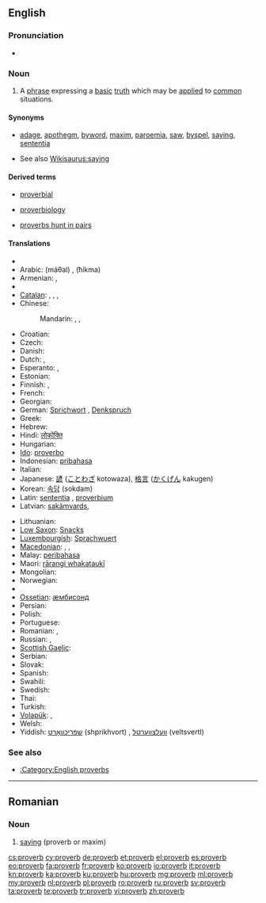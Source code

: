 {{also|Proverbs}}
==English==
{{wikipedia}}

===Pronunciation===
* {{audio|en-us-proverb.ogg|Audio (US)}}

===Noun===
{{en-noun}}

# A [[phrase]] expressing a [[basic]] [[truth]] which may be [[apply|applied]] to [[common]] situations.

====Synonyms====
* {{sense|phrase expressing a basic truth}} [[adage]], [[apothegm]], [[byword]], [[maxim]], [[paroemia]], [[saw]], [[byspel]], [[saying]], [[sententia]]
* See also [[Wikisaurus:saying]]

====Derived terms====
{{rel-top3|Terms derived from "proverb"}}
* [[proverbial]]
{{rel-mid3}}
* [[proverbiology]]
{{rel-mid3}}
* [[proverbs hunt in pairs]]
{{rel-bottom}}

====Translations====
{{trans-top|phrase expressing a basic truth}}
* {{trreq|sq}}
* Arabic: {{Arab|[[مثل|مَثَلٌ]]}} (máθal) {{m}}, {{Arab|[[حكمة]]}} (ħíkma) {{f}}
* Armenian: {{t+|hy|առած|tr=aṙaç}}, {{t|hy|ասացվածք|tr=asac'vaçk}}
* {{trreq|eu}}
* [[Catalan]]: {{t|ca|proverbi|m}}, {{t|ca|dita|f}}, {{t|ca|refrany|m}}, {{t|ca|parèmia|f}}
* Chinese:
*: Mandarin: {{t|zh|箴言|tr=zhēnyán|sc=Hani}}, {{t|zh|諺語|sc=Hani}}, {{t|zh|谚语|tr=yànyǔ|sc=Hani}}
* Croatian: {{t-|hr|poslovica|f}}
* Czech: {{t+|cs|přísloví|n}}
* Danish: {{t-|da|ordsprog|n}}
* Dutch: {{t+|nl|spreekwoord|n}}, {{t+|nl|gezegde|n}}
* Esperanto: {{t-|eo|proverbo|xs=Esperanto}}, {{t-|eo|sentenco|xs=Esperanto}}
* Estonian: {{t-|et|vanasõna}}
* Finnish: {{t-|fi|sananlasku}}, {{t-|fi|sanonta}}
* French: {{t+|fr|proverbe|m}}
* Georgian: {{t-|ka|ანდაზა|tr=andaza|sc=Geor|xs=Georgian}}
* German: [[Sprichwort]] {{n}}, [[Denkspruch]] {{m}}
* Greek: {{t+|el|παροιμία|f}}
* Hebrew: {{t+|he|פתגם|m}}
* Hindi: [[लोकोक्ति]]
* Hungarian: {{t+|hu|közmondás}}
* [[Ido]]: [[proverbo]]
* Indonesian: [[pribahasa]]
* Italian: {{t+|it|proverbio|m}}
* Japanese: [[諺]] ([[ことわざ]] kotowaza), [[格言]] ([[かくげん]] kakugen)
* Korean: [[속담]] (sokdam)
* Latin: [[sententia]] {{f}}, [[proverbium]] {{n}}
* Latvian: [[sakãmvards]],  {{t|lv|sakāmvārds|m|xs=Latvian}}
{{trans-mid}}
* Lithuanian: {{t|lt|patarlė|f|xs=Lithuanian}}
* [[Low Saxon]]: [[Snacks]]
* [[Luxembourgish]]: [[Sprachwuert]]
* [[Macedonian]]: {{t-|mk|поговорка|f|tr=pogóvorka}},  {{t-|mk|изрека|f|tr=ízreka}},  {{t-|mk|пословица|f|tr=poslóvica}}
* Malay: [[peribahasa]]
* Maori: [[rārangi whakataukī]]
* Mongolian: {{t|mn|зүйр цэцэн үг|tr=züyr cecen üg|sc=Cyrl|xs=Mongolian}}
* Norwegian: {{t-|no|ordtak}}
* {{trreq|ang}}
* [[Ossetian]]: [[æмбисонд]]
* Persian: {{fa-Arab|[[ضربالمثل]]}}
* Polish: {{t+|pl|przysłowie|n}}
* Portuguese: {{t+|pt|provérbio|m}}
* Romanian: {{t|ro|proverb|n}}, {{t|ro|proverbe|n|p}}
* Russian: {{t+|ru|пословица|f|tr=poslóvitsa}},  {{t+|ru|поговорка|f|tr=pogovórka}}
* [[Scottish Gaelic]]: {{t-|gd|seanfhacal|m|xs=Scottish Gaelic}}
* Serbian: {{t-|sr|poslovica|f}}
* Slovak: {{t-|sk|príslovie|n}}
* Spanish: {{t-|es|proverbio|m}}
* Swahili: {{t+|sw|methali|xs=Swahili}}
* Swedish: {{t+|sv|ordspråk|n}}
* Thai: {{t+|th|ภาษิต|tr=paasìt}}
* Turkish: {{t+|tr|atasözü}}
* [[Volapük]]: {{t|vo|spiket}}, {{qualifier|older term}} {{t|vo|pükedavöd}}
* Welsh: {{t+|cy|dihareb|f|xs=Welsh}}
* Yiddish: [[שפּריכוואָרט]] (shprikhvort) {{n}}, [[וועלצווערטל]] (veltsvertl) {{n}}
{{trans-bottom}}

===See also===
* [[:Category:English proverbs]]

----

==Romanian==

===Noun===
{{head|ro|noun}}

# [[saying]] (proverb or maxim)

{{tbot entry|Romanian|saying|2010|July|ro}}

[[cs:proverb]]
[[cy:proverb]]
[[de:proverb]]
[[et:proverb]]
[[el:proverb]]
[[es:proverb]]
[[eo:proverb]]
[[fa:proverb]]
[[fr:proverb]]
[[ko:proverb]]
[[io:proverb]]
[[it:proverb]]
[[kn:proverb]]
[[ka:proverb]]
[[ku:proverb]]
[[hu:proverb]]
[[mg:proverb]]
[[ml:proverb]]
[[my:proverb]]
[[nl:proverb]]
[[pl:proverb]]
[[ro:proverb]]
[[ru:proverb]]
[[sv:proverb]]
[[ta:proverb]]
[[te:proverb]]
[[tr:proverb]]
[[vi:proverb]]
[[zh:proverb]]